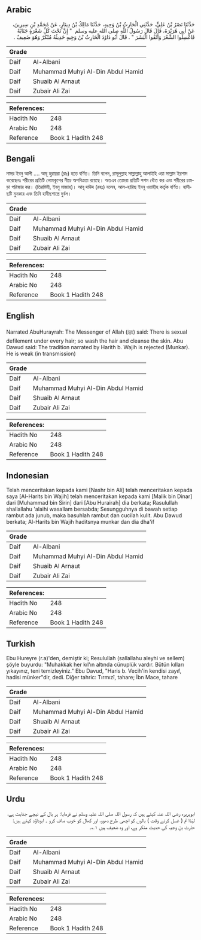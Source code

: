 ## Arabic


<div dir="rtl" lang="ar" style={{fontSize:'larger',backgroundColor:'#f8f9fa',padding:20}}>
حَدَّثَنَا نَصْرُ بْنُ عَلِيٍّ، حَدَّثَنِي الْحَارِثُ بْنُ وَجِيهٍ، حَدَّثَنَا مَالِكُ بْنُ دِينَارٍ، عَنْ مُحَمَّدِ بْنِ سِيرِينَ، عَنْ أَبِي هُرَيْرَةَ، قَالَ قَالَ رَسُولُ اللَّهِ صلى الله عليه وسلم ‏ "‏ إِنَّ تَحْتَ كُلِّ شَعْرَةٍ جَنَابَةً فَاغْسِلُوا الشَّعْرَ وَأَنْقُوا الْبَشَرَ ‏"‏ ‏.‏ قَالَ أَبُو دَاوُدَ الْحَارِثُ بْنُ وَجِيهٍ حَدِيثُهُ مُنْكَرٌ وَهُوَ ضَعِيفٌ ‏.‏
</div>
<div style={{backgroundColor:'#f8f9fa',padding:20, marginBottom: 10}}><table> <thead> <tr> <th>Grade</th> <th></th> </tr> </thead> <tbody> <tr><td>Daif</td><td>Al-Albani</td></tr><tr><td>Daif</td><td>Muhammad Muhyi Al-Din Abdul Hamid</td></tr><tr><td>Daif</td><td>Shuaib Al Arnaut</td></tr><tr><td>Daif</td><td>Zubair Ali Zai</td></tr></tbody></table><table> <thead> <tr> <th>References:</th> <th></th> </tr> </thead> <tbody><tr><td>Hadith No</td><td>248</td></tr><tr><td>Arabic No</td><td>248</td></tr><tr><td>Reference</td><td>Book 1 Hadith 248</td></tr></tbody></table></div>

## Bengali


<div dir="ltr" lang="bn" style={{fontSize:'larger',backgroundColor:'#f8f9fa',padding:20}}>
নাসর ইবনু আলী .... আবূ হুরায়রা (রাঃ) হতে বর্ণিত। তিনি বলেন, রাসূলুল্লাহ সাল্লাল্লাহু আলাইহি ওয়া সাল্লাম ইরশাদ করেছেনঃ শরীরের প্রতিটি লোমকূপের নীচে অপবিত্রতা রয়েছে। অতএব তোমরা প্রতিটি পশম ধৌত কর এবং শরীরের চামড়া পরিস্কার কর। (তিরমিযী, ইবনু মাজাহ)। আবূ দাউদ (রহঃ) বলেন, আল-হারিছ ইবনু ওয়াহীহ কর্তৃক বর্ণিত। হাদীছটি মুনকার এবং তিনি হাদীছশাস্ত্রে দুর্বল।
</div>
<div style={{backgroundColor:'#f8f9fa',padding:20, marginBottom: 10}}><table> <thead> <tr> <th>Grade</th> <th></th> </tr> </thead> <tbody> <tr><td>Daif</td><td>Al-Albani</td></tr><tr><td>Daif</td><td>Muhammad Muhyi Al-Din Abdul Hamid</td></tr><tr><td>Daif</td><td>Shuaib Al Arnaut</td></tr><tr><td>Daif</td><td>Zubair Ali Zai</td></tr></tbody></table><table> <thead> <tr> <th>References:</th> <th></th> </tr> </thead> <tbody><tr><td>Hadith No</td><td>248</td></tr><tr><td>Arabic No</td><td>248</td></tr><tr><td>Reference</td><td>Book 1 Hadith 248</td></tr></tbody></table></div>

## English


<div dir="ltr" lang="en" style={{fontSize:'larger',backgroundColor:'#f8f9fa',padding:20}}>
Narrated AbuHurayrah: The Messenger of Allah (ﷺ) said: There is sexual defilement under every hair; so wash the hair and cleanse the skin. Abu Dawud said: The tradition narrated by Harith b. Wajih is rejected (Munkar). He is weak (in transmission)
</div>
<div style={{backgroundColor:'#f8f9fa',padding:20, marginBottom: 10}}><table> <thead> <tr> <th>Grade</th> <th></th> </tr> </thead> <tbody> <tr><td>Daif</td><td>Al-Albani</td></tr><tr><td>Daif</td><td>Muhammad Muhyi Al-Din Abdul Hamid</td></tr><tr><td>Daif</td><td>Shuaib Al Arnaut</td></tr><tr><td>Daif</td><td>Zubair Ali Zai</td></tr></tbody></table><table> <thead> <tr> <th>References:</th> <th></th> </tr> </thead> <tbody><tr><td>Hadith No</td><td>248</td></tr><tr><td>Arabic No</td><td>248</td></tr><tr><td>Reference</td><td>Book 1 Hadith 248</td></tr></tbody></table></div>

## Indonesian


<div dir="ltr" lang="id" style={{fontSize:'larger',backgroundColor:'#f8f9fa',padding:20}}>
Telah menceritakan kepada kami [Nashr bin Ali] telah menceritakan kepada saya [Al-Harits bin Wajih] telah menceritakan kepada kami [Malik bin Dinar] dari [Muhammad bin Sirin] dari [Abu Hurairah] dia berkata; Rasulullah shallallahu 'alaihi wasallam bersabda; Sesungguhnya di bawah setiap rambut ada junub, maka basuhlah rambut dan cucilah kulit. Abu Dawud berkata; Al-Harits bin Wajih haditsnya munkar dan dia dha'if
</div>
<div style={{backgroundColor:'#f8f9fa',padding:20, marginBottom: 10}}><table> <thead> <tr> <th>Grade</th> <th></th> </tr> </thead> <tbody> <tr><td>Daif</td><td>Al-Albani</td></tr><tr><td>Daif</td><td>Muhammad Muhyi Al-Din Abdul Hamid</td></tr><tr><td>Daif</td><td>Shuaib Al Arnaut</td></tr><tr><td>Daif</td><td>Zubair Ali Zai</td></tr></tbody></table><table> <thead> <tr> <th>References:</th> <th></th> </tr> </thead> <tbody><tr><td>Hadith No</td><td>248</td></tr><tr><td>Arabic No</td><td>248</td></tr><tr><td>Reference</td><td>Book 1 Hadith 248</td></tr></tbody></table></div>

## Turkish


<div dir="ltr" lang="tr" style={{fontSize:'larger',backgroundColor:'#f8f9fa',padding:20}}>
Ebu Hureyre (r.a)'den, demiştir ki; Resulullah (sallallahu aleyhi ve sellem) şöyle buyurdu: "Muhakkak her kıl'ın altında cünuplük vardır. Bütün kılları yıkayınız, teni temizleyiniz." Ebu Davud, "Haris b. Vecih'in kendisi zayıf, hadisi münker"dir, dedi. Diğer tahric: Tırmızî, tahare; İbn Mace, tahare
</div>
<div style={{backgroundColor:'#f8f9fa',padding:20, marginBottom: 10}}><table> <thead> <tr> <th>Grade</th> <th></th> </tr> </thead> <tbody> <tr><td>Daif</td><td>Al-Albani</td></tr><tr><td>Daif</td><td>Muhammad Muhyi Al-Din Abdul Hamid</td></tr><tr><td>Daif</td><td>Shuaib Al Arnaut</td></tr><tr><td>Daif</td><td>Zubair Ali Zai</td></tr></tbody></table><table> <thead> <tr> <th>References:</th> <th></th> </tr> </thead> <tbody><tr><td>Hadith No</td><td>248</td></tr><tr><td>Arabic No</td><td>248</td></tr><tr><td>Reference</td><td>Book 1 Hadith 248</td></tr></tbody></table></div>

## Urdu


<div dir="rtl" lang="ur" style={{fontSize:'larger',backgroundColor:'#f8f9fa',padding:20}}>
ابوہریرہ رضی اللہ عنہ کہتے ہیں کہ رسول اللہ صلی اللہ علیہ وسلم نے فرمایا: ہر بال کے نیچے جنابت ہے، لہٰذا تم ( غسل کرتے وقت ) بالوں کو اچھی طرح دھوو، اور کھال کو خوب صاف کرو ۔ ابوداؤد کہتے ہیں: حارث بن وجیہ کی حدیث منکر ہے، اور وہ ضعیف ہیں ۱؎۔
</div>
<div style={{backgroundColor:'#f8f9fa',padding:20, marginBottom: 10}}><table> <thead> <tr> <th>Grade</th> <th></th> </tr> </thead> <tbody> <tr><td>Daif</td><td>Al-Albani</td></tr><tr><td>Daif</td><td>Muhammad Muhyi Al-Din Abdul Hamid</td></tr><tr><td>Daif</td><td>Shuaib Al Arnaut</td></tr><tr><td>Daif</td><td>Zubair Ali Zai</td></tr></tbody></table><table> <thead> <tr> <th>References:</th> <th></th> </tr> </thead> <tbody><tr><td>Hadith No</td><td>248</td></tr><tr><td>Arabic No</td><td>248</td></tr><tr><td>Reference</td><td>Book 1 Hadith 248</td></tr></tbody></table></div>